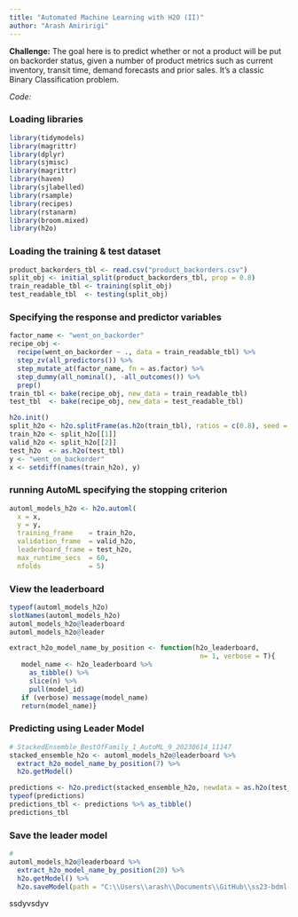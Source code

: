 ```yaml
---
title: "Automated Machine Learning with H2O (II)"
author: "Arash Amiririgi"
---
```


**Challenge:**
The goal here is to predict whether or not a product will be put on backorder status, given a number of product metrics such as current inventory, transit time, demand forecasts and prior sales. It’s a classic Binary Classification problem.

*Code:*

### Loading libraries
```r
library(tidymodels)
library(magrittr)
library(dplyr)
library(sjmisc)
library(magrittr)
library(haven)
library(sjlabelled)
library(rsample)
library(recipes)
library(rstanarm)
library(broom.mixed)
library(h2o)
```

### Loading the training & test dataset
```r
product_backorders_tbl <- read.csv("product_backorders.csv")
split_obj <- initial_split(product_backorders_tbl, prop = 0.8)
train_readable_tbl <- training(split_obj)
test_readable_tbl  <- testing(split_obj)
```

### Specifying the response and predictor variables
```r
factor_name <- "went_on_backorder"
recipe_obj <- 
  recipe(went_on_backorder ~ ., data = train_readable_tbl) %>%
  step_zv(all_predictors()) %>%
  step_mutate_at(factor_name, fn = as.factor) %>%
  step_dummy(all_nominal(), -all_outcomes()) %>% 
  prep()
train_tbl <- bake(recipe_obj, new_data = train_readable_tbl)
test_tbl  <- bake(recipe_obj, new_data = test_readable_tbl)

h2o.init()
split_h2o <- h2o.splitFrame(as.h2o(train_tbl), ratios = c(0.8), seed = 1234)
train_h2o <- split_h2o[[1]]
valid_h2o <- split_h2o[[2]]
test_h2o  <- as.h2o(test_tbl)
y <- "went_on_backorder"
x <- setdiff(names(train_h2o), y)
```

### running AutoML specifying the stopping criterion
```r
automl_models_h2o <- h2o.automl(
  x = x,
  y = y,
  training_frame    = train_h2o,
  validation_frame  = valid_h2o,
  leaderboard_frame = test_h2o,
  max_runtime_secs  = 60,
  nfolds            = 5)
```

### View the leaderboard
```r
typeof(automl_models_h2o)
slotNames(automl_models_h2o)
automl_models_h2o@leaderboard 
automl_models_h2o@leader

extract_h2o_model_name_by_position <- function(h2o_leaderboard,
                                                n= 1, verbose = T){
   model_name <- h2o_leaderboard %>%
     as_tibble() %>%
     slice(n) %>%
     pull(model_id)
   if (verbose) message(model_name)
   return(model_name)}
```

### Predicting using Leader Model
```r
# StackedEnsemble_BestOfFamily_1_AutoML_9_20230614_11147
stacked_ensemble_h2o <- automl_models_h2o@leaderboard %>% 
  extract_h2o_model_name_by_position(7) %>% 
  h2o.getModel()

predictions <- h2o.predict(stacked_ensemble_h2o, newdata = as.h2o(test_tbl))
typeof(predictions)
predictions_tbl <- predictions %>% as_tibble()
predictions_tbl
```

### Save the leader model
```r
# 
automl_models_h2o@leaderboard %>% 
  extract_h2o_model_name_by_position(20) %>% 
  h2o.getModel() %>%
  h2o.saveModel(path = "C:\\Users\\arash\\Documents\\GitHub\\ss23-bdml-ArashAmiririgi\\content\\01_journal\\04_Modeling")
```
ssdyvsdyv
